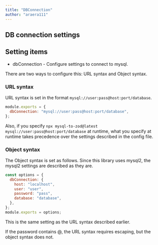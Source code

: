 ```yaml
---
title: "DBConnection"
author: "araera111"
---
```


## DB connection settings

## Setting items

- dbConnection - Configure settings to connect to mysql.

There are two ways to configure this: URL syntax and Object syntax.

### URL syntax

URL syntax is set in the format `mysql://user:pass@host:port/database`.

```js
module.exports = {
  dbConnection: "mysql://user:pass@host:port/database",
};
```

Also, if you specify `npx mysql-to-zod@latest mysql://user:pass@host:port/database` at runtime, what you specify at runtime takes precedence over the settings described in the config file.

### Object syntax

The Object syntax is set as follows.
Since this library uses mysql2, the mysql2 settings are described as they are.

```js
const options = {
  dbConnection: {
    host: "localhost",
    user: "user",
    password: "pass",
    database: "database",
  },
};
module.exports = options;
```

This is the same setting as the URL syntax described earlier.

If the password contains @, the URL syntax requires escaping, but the object syntax does not.

